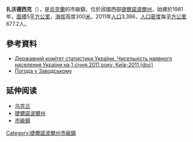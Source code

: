 {{No footnotes|time=2015-09-16T14:25:27+00:00}}
{{coord|48|59|47|N|25|51|32|E|scale:30000|display=title}}

'''扎沃德西克'''（{{lang-uk|Заводське}}），是[[烏克蘭|烏克蘭]]的市級鎮，位於該國西部[[捷爾諾波爾州|捷爾諾波爾州]]，始建於1981年，[[面積|面積]]5[[平方公里|平方公里]]，[[海拔|海拔]]高度300[[米_(单位)|米]]，2011年[[人口|人口]]3,386，[[人口密度|人口密度]]每[[平方公里|平方公里]]677.2人。

== 參考資料 ==
*[https://web.archive.org/web/20121010205321/http://stat6.stat.lviv.ua/PXWEB2007/ukr/publ/2011/chnas.zip Державний комітет статистики України. Чисельність наявного населення України на 1 січня 2011 року, Київ-2011 (doc)]
* [http://weather.in.ua/ua/ternopol'skaja/8129 Погода у Заводському] {{Wayback|url=http://weather.in.ua/ua/ternopol'skaja/8129 |date=20111218184306 }}

== 延伸阅读 ==
* [[乌克兰|乌克兰]]
* [[捷爾諾波爾州|捷爾諾波爾州]]
* [[市級鎮|市級鎮]]
{{DEFAULTSORT:Заводське}}
[[Category:捷爾諾波爾州市級鎮|Category:捷爾諾波爾州市級鎮]]

{{Ternopil-geo-stub}}